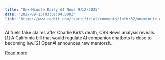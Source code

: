 ```yaml
---
title: "One-Minute Daily AI News 9/12/2025"
date: "2025-09-13T03:08:04.000Z"
link: "https://www.reddit.com/r/artificial/comments/1nfmr32/oneminute_daily_ai_news_9122025/"
---
```


AI fuels false claims after Charlie Kirk’s death, CBS News analysis reveals.[1]
 A California bill that would regulate AI companion chatbots is close to becoming law.[2]
 OpenAI announces new mentorsh...

[Read more](https://www.reddit.com/r/artificial/comments/1nfmr32/oneminute_daily_ai_news_9122025/)
